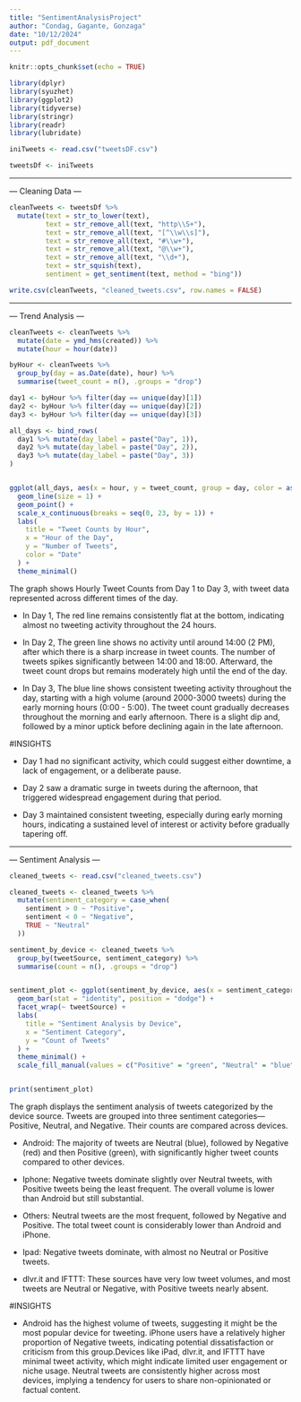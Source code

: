 ```yaml
---
title: "SentimentAnalysisProject"
author: "Condag, Gagante, Gonzaga"
date: "10/12/2024"
output: pdf_document
---
```


```r
knitr::opts_chunk$set(echo = TRUE)
```


```r
library(dplyr)
library(syuzhet)
library(ggplot2)
library(tidyverse)
library(stringr)
library(readr)
library(lubridate)

iniTweets <- read.csv("tweetsDF.csv")

tweetsDf <- iniTweets

```
---


--- Cleaning Data ---

```r
cleanTweets <- tweetsDf %>%
  mutate(text = str_to_lower(text),                     
         text = str_remove_all(text, "http\\S+"),
         text = str_remove_all(text, "[^\\w\\s]"),
         text = str_remove_all(text, "#\\w+"),
         text = str_remove_all(text, "@\\w+"),          
         text = str_remove_all(text, "\\d+"),    
         text = str_squish(text),                      
         sentiment = get_sentiment(text, method = "bing"))

write.csv(cleanTweets, "cleaned_tweets.csv", row.names = FALSE)

```
---



--- Trend Analysis ---
```r
cleanTweets <- cleanTweets %>%
  mutate(date = ymd_hms(created)) %>%  
  mutate(hour = hour(date))

byHour <- cleanTweets %>%
  group_by(day = as.Date(date), hour) %>%
  summarise(tweet_count = n(), .groups = "drop")

day1 <- byHour %>% filter(day == unique(day)[1])
day2 <- byHour %>% filter(day == unique(day)[2])
day3 <- byHour %>% filter(day == unique(day)[3])

all_days <- bind_rows(
  day1 %>% mutate(day_label = paste("Day", 1)),
  day2 %>% mutate(day_label = paste("Day", 2)),
  day3 %>% mutate(day_label = paste("Day", 3))
)


ggplot(all_days, aes(x = hour, y = tweet_count, group = day, color = as.factor(day))) +
  geom_line(size = 1) +
  geom_point() +
  scale_x_continuous(breaks = seq(0, 23, by = 1)) + 
  labs(
    title = "Tweet Counts by Hour",
    x = "Hour of the Day",
    y = "Number of Tweets",
    color = "Date"
  ) +
  theme_minimal()

```

The graph shows Hourly Tweet Counts from Day 1 to Day 3, with tweet data represented across different times of the day. 

- In Day 1, The red line remains consistently flat at the bottom, indicating almost no tweeting activity throughout the 24 hours.

- In Day 2, The green line shows no activity until around 14:00 (2 PM), after which there is a sharp increase in tweet counts. The number of tweets spikes significantly between 14:00 and 18:00.  Afterward, the tweet count drops but remains moderately high until the end of the day.

- In Day 3, The blue line shows consistent tweeting activity throughout the day, starting with a high volume (around 2000-3000 tweets) during the early morning hours (0:00 - 5:00). The tweet count gradually decreases throughout the morning and early afternoon. There is a slight dip and, followed by a minor uptick before declining again in the late afternoon.

#INSIGHTS

- Day 1 had no significant activity, which could suggest either downtime, a lack of engagement, or a deliberate pause.

- Day 2 saw a dramatic surge in tweets during the afternoon, that triggered widespread engagement during that period.

- Day 3 maintained consistent tweeting, especially during early morning hours, indicating a sustained level of interest or activity before gradually tapering off.

---


--- Sentiment Analysis ---

```r
cleaned_tweets <- read.csv("cleaned_tweets.csv")

cleaned_tweets <- cleaned_tweets %>%
  mutate(sentiment_category = case_when(
    sentiment > 0 ~ "Positive",
    sentiment < 0 ~ "Negative",
    TRUE ~ "Neutral"
  ))

sentiment_by_device <- cleaned_tweets %>%
  group_by(tweetSource, sentiment_category) %>%
  summarise(count = n(), .groups = "drop")


sentiment_plot <- ggplot(sentiment_by_device, aes(x = sentiment_category, y = count, fill = sentiment_category)) +
  geom_bar(stat = "identity", position = "dodge") +
  facet_wrap(~ tweetSource) +
  labs(
    title = "Sentiment Analysis by Device",
    x = "Sentiment Category",
    y = "Count of Tweets"
  ) +
  theme_minimal() +
  scale_fill_manual(values = c("Positive" = "green", "Neutral" = "blue", "Negative" = "red"))


print(sentiment_plot)

```

The graph displays the sentiment analysis of tweets categorized by the device source. Tweets are grouped into three sentiment categories—Positive, Neutral, and Negative. Their counts are compared across devices.

- Android: The majority of tweets are Neutral (blue), followed by Negative (red) and then Positive (green), with significantly higher tweet counts compared to other devices.

- Iphone: Negative tweets dominate slightly over Neutral tweets, with Positive tweets being the least frequent. The overall volume is lower than Android but still substantial.

- Others: Neutral tweets are the most frequent, followed by Negative and Positive. The total tweet count is considerably lower than Android and iPhone.

- Ipad: Negative tweets dominate, with almost no Neutral or Positive tweets.

- dlvr.it and IFTTT: These sources have very low tweet volumes, and most tweets are Neutral or Negative, with Positive tweets nearly absent.

#INSIGHTS

- Android has the highest volume of tweets, suggesting it might be the most popular device for tweeting. iPhone users have a relatively higher proportion of Negative tweets, indicating potential dissatisfaction or criticism from this group.Devices like iPad, dlvr.it, and IFTTT have minimal tweet activity, which might indicate limited user engagement or niche usage. Neutral tweets are consistently higher across most devices, implying a tendency for users to share non-opinionated or factual content.
